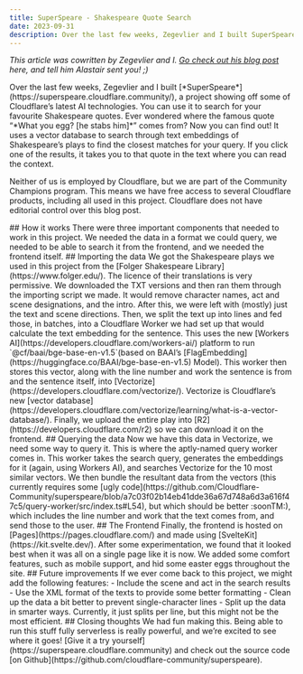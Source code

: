 ```yaml
---
title: SuperSpeare - Shakespeare Quote Search
date: 2023-09-31
description: Over the last few weeks, Zegevlier and I built SuperSpeare, a project showing off some of Cloudflare’s latest AI technologies. You can use it to search for your favourite Shakespeare quotes.
---
```



_This article was cowritten by Zegevlier and I. [Go check out his blog post](https://zegs.me/posts/superspeare/) here, and tell him Alastair sent you! ;)_

<Astralis src={Shakes} alt="Shakespeare with Sunglasses" />
Over the last few weeks, Zegevlier and I built [*SuperSpeare*](https://superspeare.cloudflare.community/),
a project showing off some of Cloudflare’s latest AI technologies. You can use it
to search for your favourite Shakespeare quotes. Ever wondered where the famous quote
“*What you egg? [he stabs him]*” comes from? Now you can find out! It uses a vector
database to search through text embeddings of Shakespeare’s plays to find the closest
matches for your query. If you click one of the results, it takes you to that quote
in the text where you can read the context.
<Aside title="Affiliation Notice" wide={true}>
	<p class="text-sm">
		Neither of us is employed by Cloudflare, but we are part of the Community
		Champions program. This means we have free access to several Cloudflare
		products, including all used in this project. Cloudflare does not have
		editorial control over this blog post.
	</p>
</Aside>
## How it works There were three important components that needed to work in this
project. We needed the data in a format we could query, we needed to be able to search
it from the frontend, and we needed the frontend itself. ## Importing the data We
got the Shakespeare plays we used in this project from the [Folger Shakespeare Library](https://www.folger.edu/).
The licence of their translations is very permissive. We downloaded the TXT versions
and then ran them through the importing script we made. It would remove character
names, act and scene designations, and the intro. After this, we were left with (mostly)
just the text and scene directions. Then, we split the text up into lines and fed
those, in batches, into a Cloudflare Worker we had set up that would calculate the
text embedding for the sentence. This uses the new [Workers AI](https://developers.cloudflare.com/workers-ai/)
platform to run `@cf/baai/bge-base-en-v1.5`(based on BAAI’s [FlagEmbedding](https://huggingface.co/BAAI/bge-base-en-v1.5)
Model). This worker then stores this vector, along with the line number and work
the sentence is from and the sentence itself, into [Vectorize](https://developers.cloudflare.com/vectorize/).
Vectorize is Cloudflare’s new [vector database](https://developers.cloudflare.com/vectorize/learning/what-is-a-vector-database/).
Finally, we upload the entire play into [R2](https://developers.cloudflare.com/r2)
so we can download it on the frontend. ## Querying the data Now we have this data
in Vectorize, we need some way to query it. This is where the aptly-named query worker
comes in. This worker takes the search query, generates the embeddings for it (again,
using Workers AI), and searches Vectorize for the 10 most similar vectors. We then
bundle the resultant data from the vectors (this currently requires some [ugly code](https://github.com/Cloudflare-Community/superspeare/blob/a7c03f02b14eb41dde36a67d748a6d3a616f47c5/query-worker/src/index.ts#L54),
but which should be better :soonTM:), which includes the line number and work that
the text comes from, and send those to the user. ## The Frontend Finally, the frontend
is hosted on [Pages](https://pages.cloudflare.com/) and made using [SvelteKit](https://kit.svelte.dev/).
After some experimentation, we found that it looked best when it was all on a single
page like it is now. We added some comfort features, such as mobile support, and
hid some easter eggs throughout the site. ## Future improvements If we ever come
back to this project, we might add the following features: - Include the scene and
act in the search results - Use the XML format of the texts to provide some better
formatting - Clean up the data a bit better to prevent single-character lines - Split
up the data in smarter ways. Currently, it just splits per line, but this might not
be the most efficient. ## Closing thoughts We had fun making this. Being able to
run this stuff fully serverless is really powerful, and we’re excited to see where
it goes! [Give it a try yourself](https://superspeare.cloudflare.community) and check
out the source code [on Github](https://github.com/cloudflare-community/superspeare).
